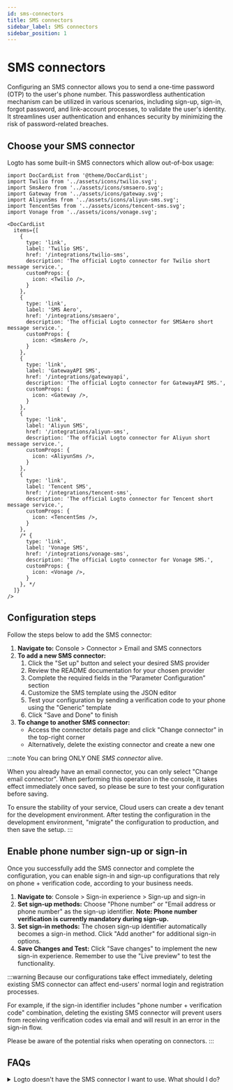 ```yaml
---
id: sms-connectors
title: SMS connectors
sidebar_label: SMS connectors
sidebar_position: 1
---
```


# SMS connectors

Configuring an SMS connector allows you to send a one-time password (OTP) to the user's phone number. This passwordless authentication mechanism can be utilized in various scenarios, including sign-up, sign-in, forgot password, and link-account processes, to validate the user's identity. It streamlines user authentication and enhances security by minimizing the risk of password-related breaches.

## Choose your SMS connector

Logto has some built-in SMS connectors which allow out-of-box usage:

```mdx-code-block
import DocCardList from '@theme/DocCardList';
import Twilio from '../assets/icons/twilio.svg';
import SmsAero from '../assets/icons/smsaero.svg';
import Gateway from '../assets/icons/gateway.svg';
import AliyunSms from '../assets/icons/aliyun-sms.svg';
import TencentSms from '../assets/icons/tencent-sms.svg';
import Vonage from '../assets/icons/vonage.svg';

<DocCardList
  items={[
    {
      type: 'link',
      label: 'Twilio SMS',
      href: '/integrations/twilio-sms',
      description: 'The official Logto connector for Twilio short message service.',
      customProps: {
        icon: <Twilio />,
      }
    },
    {
      type: 'link',
      label: 'SMS Aero',
      href: '/integrations/smsaero',
      description: 'The official Logto connector for SMSAero short message service.',
      customProps: {
        icon: <SmsAero />,
      }
    },
    {
      type: 'link',
      label: 'GatewayAPI SMS',
      href: '/integrations/gatewayapi',
      description: 'The official Logto connector for GatewayAPI SMS.',
      customProps: {
        icon: <Gateway />,
      }
    },
    {
      type: 'link',
      label: 'Aliyun SMS',
      href: '/integrations/aliyun-sms',
      description: 'The official Logto connector for Aliyun short message service.',
      customProps: {
        icon: <AliyunSms />,
      }
    },
    {
      type: 'link',
      label: 'Tencent SMS',
      href: '/integrations/tencent-sms',
      description: 'The official Logto connector for Tencent short message service.',
      customProps: {
        icon: <TencentSms />,
      }
    },
    /* {
      type: 'link',
      label: 'Vonage SMS',
      href: '/integrations/vonage-sms',
      description: 'The official Logto connector for Vonage SMS.',
      customProps: {
        icon: <Vonage />,
      }
    }, */
  ]}
/>
```

## Configuration steps

Follow the steps below to add the SMS connector:

1. **Navigate to:** Console > Connector > Email and SMS connectors
2. **To add a new SMS connector:**
   1. Click the "Set up" button and select your desired SMS provider
   2. Review the README documentation for your chosen provider
   3. Complete the required fields in the “Parameter Configuration” section
   4. Customize the SMS template using the JSON editor
   5. Test your configuration by sending a verification code to your phone using the "Generic" template
   6. Click "Save and Done" to finish
3. **To change to another SMS connector:**
   - Access the connector details page and click "Change connector" in the top-right corner
   - Alternatively, delete the existing connector and create a new one

:::note
You can bring ONLY ONE _SMS connector_ alive.

When you already have an email connector, you can only select "Change email connector". When performing this operation in the console, it takes effect immediately once saved, so please be sure to test your configuration before saving.

To ensure the stability of your service, Cloud users can create a dev tenant for the development environment. After testing the configuration in the development environment, "migrate" the configuration to production, and then save the setup.
:::

## Enable phone number sign-up or sign-in

Once you successfully add the SMS connector and complete the configuration, you can enable sign-in and sign-up configurations that rely on phone + verification code, according to your business needs.

1. **Navigate to**: Console > Sign-in experience > Sign-up and sign-in
2. **Set sign-up methods:** Choose "Phone number" or "Email address or phone number" as the sign-up identifier. **Note: Phone number verification is currently mandatory during sign-up.**
3. **Set sign-in methods:** The chosen sign-up identifier automatically becomes a sign-in method. Click "Add another" for additional sign-in options.
4. **Save Changes and Test:** Click "Save changes" to implement the new sign-in experience. Remember to use the "Live preview" to test the functionality.

:::warning
Because our configurations take effect immediately, deleting existing SMS connector can affect end-users' normal login and registration processes.

For example, if the sign-in identifier includes "phone number + verification code" combination, deleting the existing SMS connector will prevent users from receiving verification codes via email and will result in an error in the sign-in flow.

Please be aware of the potential risks when operating on connectors.
:::

## FAQs

<details>
<summary>Logto doesn't have the SMS connector I want to use. What should I do?</summary>

We're still working on more connectors. If you require further options, just let us know your needs in Discord and file a Feature Request on [GitHub](https://github.com/logto-io/logto/issues). If you need further assistance, you can also [contact us via email](mailto:contact@logto.io).

For open-source Logto users, we provide an easy-to-extend connector creation method, allowing you to [customize your own connector](https://docs.logto.io/docs/recipes/configure-connectors/create-your-connector/) based on your specific scenarios. You are always welcomed to submit a pull request to Logto, so that others in the community may also benefit from your work.

</details>
